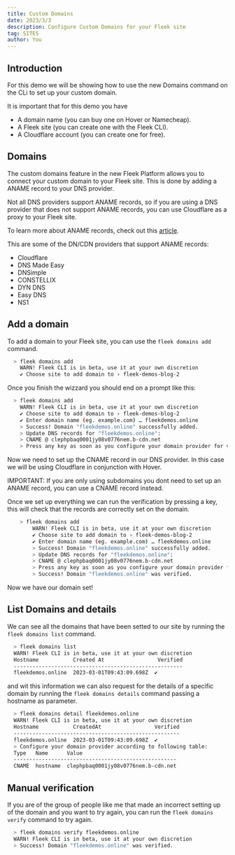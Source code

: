 ```yaml
---
title: Custom Domains
date: 2023/3/3
description: Configure Custom Domains for your Fleek site
tag: SITES
author: You
---
```


## Introduction

For this demo we will be showing how to use the new Domains command on the CLi to set up your custom domain.

It is important that for this demo you have

- A domain name (you can buy one on Hover or Namecheap).
- A Fleek site (you can create one with the Fleek CLI).
- A Cloudflare account (you can create one for free).

## Domains

The custom domains feature in the new Fleek Platform allows you to connect your custom domain to your Fleek site. This is done by adding a ANAME record to your DNS provider. 

Not all DNS providers support ANAME records, so if you are using a DNS provider that does not support ANAME records, you can use Cloudflare as a proxy to your Fleek site.

To learn more about ANAME records, check out this [article](https://www.freecodecamp.org/news/what-is-aname-aname-record-dns-tutorial/).

This are some of the DN/CDN providers that support ANAME records:

- Cloudflare
- DNS Made Easy
- DNSimple
- CONSTELLIX
- DYN DNS
- Easy DNS
- NS1

## Add a domain

To add a domain to your Fleek site, you can use the `fleek domains add` command.

```bash
  > fleek domains add
    WARN! Fleek CLI is in beta, use it at your own discretion
    ✔ Choose site to add domain to › fleek-demos-blog-2
```

Once you finish the wizzard you should end on a prompt like this:

```bash
  > fleek domains add
    WARN! Fleek CLI is in beta, use it at your own discretion
    ✔ Choose site to add domain to › fleek-demos-blog-2
    ✔ Enter domain name (eg. example.com) … fleekdemos.online
    > Success! Domain "fleekdemos.online" successfully added.
    > Update DNS records for "fleekdemos.online":
    > CNAME @ clephpbaq0001jy08v0776nem.b-cdn.net
    > Press any key as soon as you configure your domain provider for verification.
```

Now we need to set up the CNAME record in our DNS provider. In this case we will be using Cloudflare in conjunction with Hover.

IMPORTANT: If you are only using subdomains you dont need to set up an ANAME record, you can use a CNAME record instead.

Once we set up everything we can run the verification by pressing a key, this will check that the records are correctly set on the domain.

```bash
    > fleek domains add
        WARN! Fleek CLI is in beta, use it at your own discretion
        ✔ Choose site to add domain to › fleek-demos-blog-2
        ✔ Enter domain name (eg. example.com) … fleekdemos.online
        > Success! Domain "fleekdemos.online" successfully added.
        > Update DNS records for "fleekdemos.online":
        > CNAME @ clephpbaq0001jy08v0776nem.b-cdn.net
        > Press any key as soon as you configure your domain provider for verification.
        > Success! Domain "fleekdemos.online" was verified.
```

Now we have our domain set!

## List Domains and details

We can see all the domains that have been setted to our site by running the `fleek domains list` command.

```bash
  > fleek domains list
  WARN! Fleek CLI is in beta, use it at your own discretion
  Hostname           Created At                 Verified
  ------------------------------------------------------  
  fleekdemos.online  2023-03-01T09:43:09.698Z  ✔     
```

and wit this information we can also request for the details of a specific domain by running the `fleek domains details` command passing a hostname as parameter.

```bash
  > fleek domains detail fleekdemos.online
  WARN! Fleek CLI is in beta, use it at your own discretion
  Hostname           CreatedAt                 Verified
  -----------------------------------------------------
  fleekdemos.online  2023-03-01T09:43:09.698Z  ✔       
  > Configure your domain provider according to following table:
  Type   Name      Value                              
  ----------------------------------------------------
  CNAME  hostname  clephpbaq0001jy08v0776nem.b-cdn.net 
```

## Manual verification

If you are of the group of people like me that made an incorrect setting up of the domain and you want to try again, you can run the `fleek domains verify` command to try again.

```bash
  > fleek domains verify fleekdemos.online
  WARN! Fleek CLI is in beta, use it at your own discretion
  > Success! Domain "fleekdemos.online" was verified.
```
